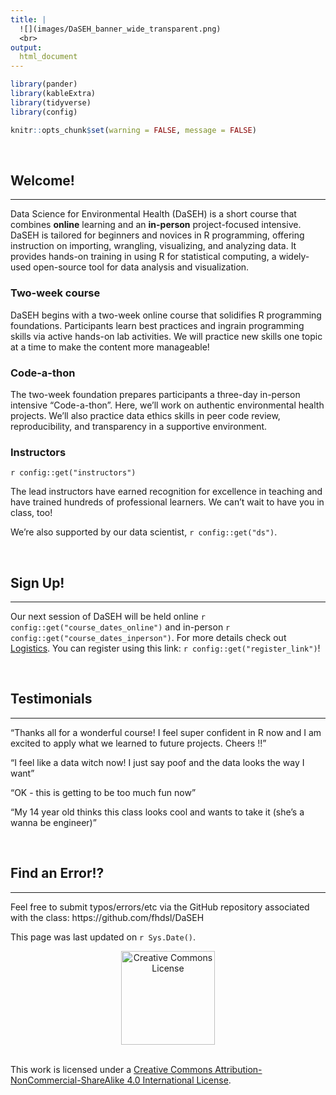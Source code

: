 ```yaml
---
title: |
  ![](images/DaSEH_banner_wide_transparent.png)
  <br>
output:
  html_document
---
```


```r
library(pander)
library(kableExtra)
library(tidyverse)
library(config)

knitr::opts_chunk$set(warning = FALSE, message = FALSE)
```


<br>

## Welcome!
***

Data Science for Environmental Health (DaSEH) is a short course that combines **online** learning and an **in-person** project-focused intensive. DaSEH is tailored for beginners and novices in R programming, offering instruction on importing, wrangling, visualizing, and analyzing data. It provides hands-on training in using R for statistical computing, a widely-used open-source tool for data analysis and visualization.

### Two-week course

DaSEH begins with a two-week online course that solidifies R programming foundations. Participants learn best practices and ingrain programming skills via active hands-on lab activities. We will practice new skills one topic at a time to make the content more manageable! 

### Code-a-thon

The two-week foundation prepares participants a three-day in-person intensive “Code-a-thon”. Here, we'll work on authentic environmental health projects. We'll also practice data ethics skills in peer code review, reproducibility, and transparency in a supportive environment. 

### Instructors

`r config::get("instructors")`

The lead instructors have earned recognition for excellence in teaching and have trained hundreds of professional learners. We can't wait to have you in class, too!

We're also supported by our data scientist, `r config::get("ds")`.

<br>

## Sign Up!
***

Our next session of DaSEH will be held online `r config::get("course_dates_online")` and in-person `r config::get("course_dates_inperson")`. For more details check out [Logistics](syllabus.html). You can register using this link: `r config::get("register_link")`!

<br>

## Testimonials
***

"Thanks all for a wonderful course! I feel super confident in R now and I am excited to apply what we learned to future projects. Cheers !!"

"I feel like a data witch now! I just say poof and the data looks the way I want"

"OK - this is getting to be too much fun now"

"My 14 year old thinks this class looks cool and wants to take it (she's a wanna be engineer)"

<br>


## Find an Error!?
***

Feel free to submit typos/errors/etc via the GitHub repository associated with the class: 
https://github.com/fhdsl/DaSEH

This page was last updated on `r Sys.Date()`.

<p style="text-align:center;"><a rel="license" href="http://creativecommons.org/licenses/by-nc-sa/4.0/"><img alt="Creative Commons License" style="border-width:0" src="https://live.staticflickr.com/4557/26350808799_6f9c8bcaa2_b.jpg" height="150"/> </a> </p><br />This work is licensed under a <a rel="license" href="http://creativecommons.org/licenses/by-nc-sa/4.0/">Creative Commons Attribution-NonCommercial-ShareAlike 4.0 International License</a>.
